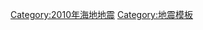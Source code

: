 {{Navbox
|name=2010年海地地震
|listclass=hlist
|title = [[2010年海地地震]]
|above = [[2010年海地地震后的国际响应|国际响应]]（[[世界各国对2010年海地地震的反应|按照国家排列]]） - {{le|2010年海地地震傷亡情況|Casualties of the 2010 Haiti earthquake|傷亡情況}}

|group1= 受影响地区
|list1 = 
* [[海地]]
* [[西部省 (海地)|西部省]]
** [[太子港區]]
*** [[太子港]]
*** [[佩蒂翁维尔]]
*** [[卡勒富爾 (海地)|卡勒弗]]
*** [[格雷西耶]]
** [[莱奥甘區]]
*** [[莱奥甘]]
* [[東南省 (海地)|东南省]]
**[[雅克梅勒區]]
*** [[雅克梅勒]]

|group2= 设施损毁
|list2 = 
* [[克里斯托弗酒店]]
** [[联合国海地稳定特派团|联合国稳定团]]
* [[蒙大拿酒店]]
* [[亞力斯酒店]]
* {{le|圣三一大教堂|Holy Trinity Cathedral, Port-au-Prince}}
* [[国家宫 (海地)|总统府]]
* [[國民議會 (海地)|国会]]
* [[太子港主教座堂]]
* [[杜桑·卢维杜尔国际机场|太子港机场]]
* [[太子港港口]]

|group3= {{le|2010年海地地震傷亡情況|Casualties of the 2010 Haiti earthquake|傷亡情況}}
|list3 = 
* {{le|乔治·安格拉德|Georges Anglade}}
* [[赫迪·阿纳比]]
* [[齐尔达·阿恩斯]]
* {{le|保罗·丹尼斯|Paul Denis (Haiti politician)}}
* {{le|山姆·迪克森|Sam Dixon (humanitarian)}}
* [[吉米·欧]]
* [[若瑟·缪特]]
}}<noinclude>
[[Category:2010年海地地震]]
[[Category:地震模板]]
</noinclude>